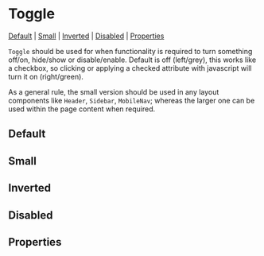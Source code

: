 
# Toggle

[Default](#default) | [Small](#size) | [Inverted](#inverted) | [Disabled](#disabled) | [Properties](#properties)

`Toggle` should be used for when functionality is required to turn something off/on, hide/show or disable/enable. Default is off (left/grey), this works like a checkbox, so clicking or applying a checked attribute with javascript will turn it on (right/green).

As a general rule, the small version should be used in any layout components like `Header`, `Sidebar`, `MobileNav`; whereas the larger one can be used within the page content when required.

## Default

<Preview>
  <Story id="components-toggle--default-toggle" />
</Preview>

## Small

<Preview>
  <Story id="components-toggle--small" />
</Preview>

## Inverted

<Preview>
  <Story id="components-toggle--inverted" />
</Preview>

## Disabled

<Preview>
  <Story id="components-toggle--disabled" />
</Preview>

## Properties

<Props of={Toggle} />
